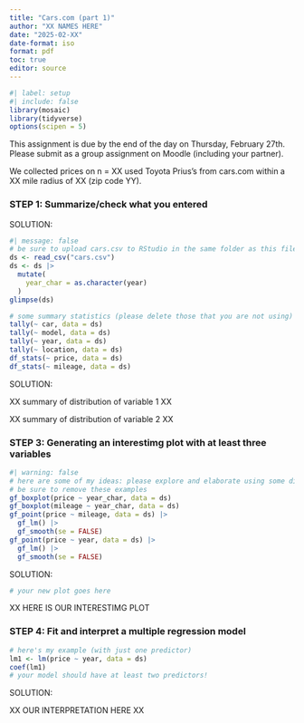 ```yaml
---
title: "Cars.com (part 1)"
author: "XX NAMES HERE"
date: "2025-02-XX"
date-format: iso
format: pdf
toc: true
editor: source
---
```


```r
#| label: setup
#| include: false
library(mosaic)   
library(tidyverse)
options(scipen = 5)
```

This assignment is due by the end of the day on Thursday, February 27th.
Please submit as a group assignment on Moodle (including your partner).

We collected prices on n = XX used Toyota Prius's from cars.com within a XX mile radius of XX (zip code YY).

### STEP 1: Summarize/check what you entered

SOLUTION:

```r
#| message: false
# be sure to upload cars.csv to RStudio in the same folder as this file
ds <- read_csv("cars.csv")
ds <- ds |>
  mutate(
    year_char = as.character(year)
  )
glimpse(ds)
```

```r
# some summary statistics (please delete those that you are not using)
tally(~ car, data = ds)
tally(~ model, data = ds)
tally(~ year, data = ds)
tally(~ location, data = ds)
df_stats(~ price, data = ds)
df_stats(~ mileage, data = ds)
```

SOLUTION: 

XX summary of distribution of variable 1 XX

XX summary of distribution of variable 2 XX

\newpage

### STEP 3: Generating an interestimg plot with at least three variables

```r
#| warning: false
# here are some of my ideas: please explore and elaborate using some different plots
# be sure to remove these examples
gf_boxplot(price ~ year_char, data = ds)
gf_boxplot(mileage ~ year_char, data = ds)
gf_point(price ~ mileage, data = ds) |> 
  gf_lm() |>
  gf_smooth(se = FALSE)
gf_point(price ~ year, data = ds) |> 
  gf_lm() |>
  gf_smooth(se = FALSE)
```

SOLUTION:

```r
# your new plot goes here

```

XX HERE IS OUR INTERESTIMG PLOT

\newpage


### STEP 4: Fit and interpret a multiple regression model


```r
# here's my example (with just one predictor)
lm1 <- lm(price ~ year, data = ds)
coef(lm1)
# your model should have at least two predictors!
```

SOLUTION: 

XX OUR INTERPRETATION HERE XX


